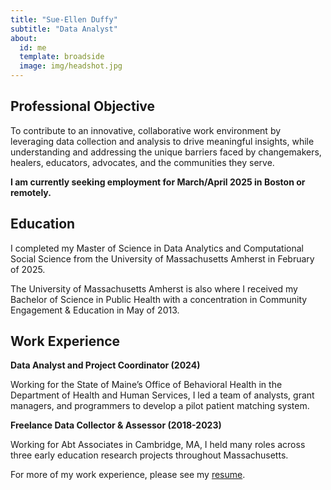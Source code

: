 ```yaml
---
title: "Sue-Ellen Duffy"
subtitle: "Data Analyst"
about:
  id: me
  template: broadside
  image: img/headshot.jpg
---
```


:::{#me}

## Professional Objective

To contribute to an innovative, collaborative work environment by leveraging data collection and analysis to drive meaningful insights, while understanding and addressing the unique barriers faced by changemakers, healers, educators, advocates, and the communities they serve.

**I am currently seeking employment for March/April 2025 in Boston or remotely.**

:::


:::{#me}

## Education

I completed my Master of Science in Data Analytics and Computational Social Science from the University of Massachusetts Amherst in February of 2025.

The University of Massachusetts Amherst is also where I received my Bachelor of Science in Public Health with a concentration in Community Engagement & Education in May of 2013. 

## Work Experience

**Data Analyst and Project Coordinator (2024)**

Working for the State of Maine's Office of Behavioral Health in the Department of Health and Human Services, I led a team of analysts, grant managers, and programmers to develop a pilot patient matching system.

**Freelance Data Collector & Assessor (2018-2023)**

Working for Abt Associates in Cambridge, MA, I held many roles across three early education research projects throughout Massachusetts. 

For more of my work experience, please see my <a href="files/Sue-Ellen Duffy Resume March 21 2025.pdf"
target="_blank">resume</a>.

:::

